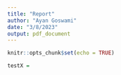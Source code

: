 ```yaml
---
title: "Report"
author: "Ayan Goswami"
date: "3/8/2023"
output: pdf_document
---
```


```r
knitr::opts_chunk$set(echo = TRUE)
```

```r
testX = 
```


